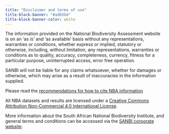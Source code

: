 ```yaml
---
title: "Disclaimer and terms of use"
title-block-banner: "#adb5bd"
title-block-banner-color: white
---
```


The information provided on the National Biodiversity Assessment website is on an 'as is' and 'as available' basis without any representations, warranties or conditions, whether express or implied, statutory or otherwise, including, without limitation, any representations, warranties or conditions as to quality, accuracy, completeness, currency, fitness for a particular purpose, uninterrupted access, error free operation.

SANBI will not be liable for any claims whatsoever, whether for damages or otherwise, which may arise as a result of inaccuracies in the information supplied.

Please read the [recommendations for how to cite NBA information](./cite-nba.qmd)

All NBA datasets and results are licensed under a [Creative Commons Attribution Non-Commercial 4.0 International License](https://creativecommons.org/licenses/by-nc/4.0/).

More information about the South African National Biodiversity Institute, and general terms and conditions can be accessed via the [SANBI corporate website](https://www.sanbi.org/about-us/terms-and-conditions/).
